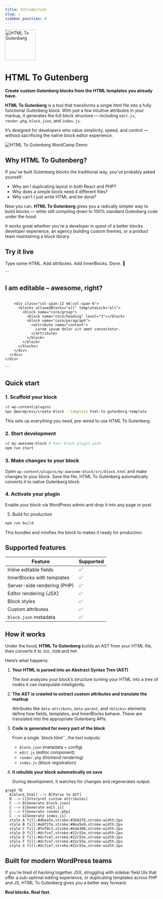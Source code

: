 ```yaml
---
title: Introduction
slug: /
sidebar_position: 0
---
```



<img src="/img/logo.svg" alt="HTML To Gutenberg" width="100" />

# HTML To Gutenberg

**Create custom Gutenberg blocks from the HTML templates you already have.**

**HTML To Gutenberg** is a tool that transforms a single html file into a fully functional Gutenberg block. With just a few intuitive attributes in your markup, it generates the full block structure — including `edit.js`, `render.php`, `block.json`, and `index.js`.

It’s designed for developers who value simplicity, speed, and control — without sacrificing the native block editor experience.

![HTML To Gutenberg WordCamp Demo](/img/wordcamp-demo.png)

## Why HTML To Gutenberg?

If you’ve built Gutenberg blocks the traditional way, you’ve probably asked yourself:

- Why am I duplicating layout in both React and PHP?
- Why does a simple block need 4 different files?
- Why can’t I just write HTML and be done?

Now you can. **HTML To Gutenberg** gives you a radically simpler way to build blocks — while still compiling down to 100% standard Gutenberg code under the hood.

It works great whether you're a developer in quest of a better blocks developer experience, an agency building custom themes, or a product team maintaining a block library.

## Try it live

Type some HTML. Add attributes. Add InnerBlocks. Done. 🎉

<LiveEditor>
  ```
  <section class="py-20 bg-blue-200" data-parent="custom/parent-block" data-editing-mode="contentOnly">
    <div class="container">
      <div class="grid grid-cols-12 gap-4">
        <div class="col-span-12 md:col-span-6">
          <h2 class="text-2xl" data-attribute="section_title">I am editable – awesome, right?</h2>
          <img class="aspect-square object-cover" data-attribute="section_image" />
        </div>

        <div class="col-span-12 md:col-span-6">
          <blocks allowedBlocks="all" templateLock="all">
            <block name="core/group">
              <block name="core/heading" level="3"></block>
              <block name="core/paragraph">
                <attribute name="content">
                  Lorem ipsum dolor sit amet consectetur.
                </attribute>
              </block>
            </block>
          </blocks>
        </div>
      </div>
    </div>

  </section>
  ```
</LiveEditor>

## Quick start

### 1. Scaffold your block

```bash
cd wp-content/plugins
npx @wordpress/create-block --template html-to-gutenberg-template
```

This sets up everything you need, pre-wired to use HTML To Gutenberg.

### 2. Start development

```bash
cd my-awesome-block # Your block plugin path
npm run start
```

### 3. Make changes to your block

Open `wp-content/plugins/my-awesome-block/src/block.html` and make changes to your block. Save the file, HTML To Gutenberg automatically converts it to native Gutenberg block.

### 4. Activate your plugin

Enable your block via WordPress admin and drop it into any page or post.

5. Build for production

```bash
npm run build
```

This bundles and minifies the block to makes it ready for production.

## Supported features

| Feature                     | Supported          |
| --------------------------- | ------------------ |
| Inline editable fields      | :white_check_mark: |
| InnerBlocks with templates  | :white_check_mark: |
| Server-side rendering (PHP) | :white_check_mark: |
| Editor rendering (JSX)      | :white_check_mark: |
| Block styles                | :white_check_mark: |
| Custom attributes           | :white_check_mark: |
| `block.json` metadata       | :white_check_mark: |

## How it works

Under the hood, **HTML To Gutenberg** builds an AST from your HTML file, then converts it to `JSX`, `JSON` and `PHP`.

Here’s what happens:

1. **Your HTML is parsed into an Abstract Syntax Tree (AST)**

   The tool analyzes your block’s structure turning your HTML into a tree of nodes it can manipulate intelligently.

2. **The AST is crawled to extract custom attributes and translate the markup**

   Attributes like `data-attribute`, `data-parent`, and `<blocks>` elements define how fields, templates, and InnerBlocks behave. These are translated into the appropriate Gutenberg APIs.

3. **Code is generated for every part of the block**

   From a single `block.html``, the tool outputs:

   - `block.json` (metadata + config)
   - `edit.js` (editor component)
   - `render.php` (frontend rendering)
   - `index.js` (block registration)

4. **It rebuilds your block automatically on save**

   During development, it watches for changes and regenerates output.

```mermaid
graph TD
  A[block.html] --> B[Parse to AST]
  B --> C[Interpret custom attributes]
  C --> D[Generate block.json]
  C --> E[Generate edit.js]
  C --> F[Generate render.php]
  C --> G[Generate index.js]
  style A fill:#dbeafe,stroke:#3b82f6,stroke-width:2px
  style B fill:#e0f2fe,stroke:#0ea5e9,stroke-width:2px
  style C fill:#fef9c3,stroke:#eab308,stroke-width:2px
  style D fill:#dcfce7,stroke:#22c55e,stroke-width:2px
  style E fill:#dcfce7,stroke:#22c55e,stroke-width:2px
  style F fill:#dcfce7,stroke:#22c55e,stroke-width:2px
  style G fill:#dcfce7,stroke:#22c55e,stroke-width:2px
```

## Built for modern WordPress teams

If you’re tired of hacking together JSX, struggling with sidebar field UIs that offer a sub-optimal editing experience, or duplicating templates across PHP and JS, HTML To Gutenberg gives you a better way forward.

**Real blocks. Real fast.**
